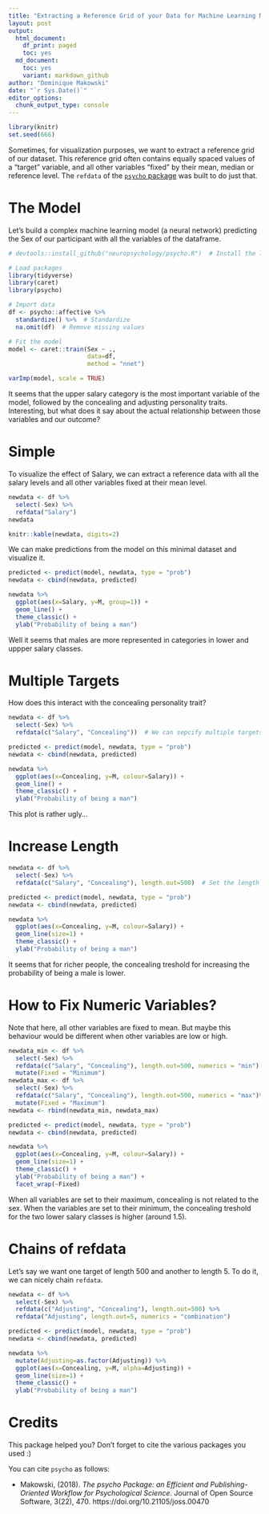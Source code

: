 ```yaml
---
title: "Extracting a Reference Grid of your Data for Machine Learning Models Visualization"
layout: post
output:
  html_document:
    df_print: paged
    toc: yes
  md_document:
    toc: yes
    variant: markdown_github
author: "Dominique Makowski"
date: "`r Sys.Date()`"
editor_options: 
  chunk_output_type: console
---
```



```r
library(knitr)
set.seed(666)
```

Sometimes, for visualization purposes, we want to extract a reference grid of our dataset. This reference grid often contains equally spaced values of a "target" variable, and all other variables "fixed" by their mean, median or reference level. The `refdata` of the [`psycho` package](https://github.com/neuropsychology/psycho.R) was built to do just that.

# The Model

Let's build a complex machine learning model (a neural network) predicting the Sex of our participant with all the variables of the dataframe.

```r
# devtools::install_github("neuropsychology/psycho.R")  # Install the latest psycho version if needed

# Load packages
library(tidyverse)
library(caret)
library(psycho)

# Import data
df <- psycho::affective %>% 
  standardize() %>%  # Standardize
  na.omit(df)  # Remove missing values

# Fit the model
model <- caret::train(Sex ~ .,
                      data=df,
                      method = "nnet")
```
```r
varImp(model, scale = TRUE)
```

It seems that the upper salary category is the most important variable of the model, followed by the concealing and adjusting personality traits. Interesting, but what does it say about the actual relationship between those variables and our outcome?


# Simple

To visualize the effect of Salary, we can extract a reference data with all the salary levels and all other variables fixed at their mean level.

```r
newdata <- df %>% 
  select(-Sex) %>% 
  refdata("Salary")
newdata
```
```r
knitr::kable(newdata, digits=2)
```

We can make predictions from the model on this minimal dataset and visualize it.

```r
predicted <- predict(model, newdata, type = "prob")
newdata <- cbind(newdata, predicted)

newdata %>% 
  ggplot(aes(x=Salary, y=M, group=1)) +
  geom_line() +
  theme_classic() +
  ylab("Probability of being a man")
```

Well it seems that males are more represented in categories in lower and uppper salary classes.

# Multiple Targets

How does this interact with the concealing personality trait?

```r
newdata <- df %>% 
  select(-Sex) %>% 
  refdata(c("Salary", "Concealing"))  # We can sepcify multiple targets

predicted <- predict(model, newdata, type = "prob")
newdata <- cbind(newdata, predicted)

newdata %>% 
  ggplot(aes(x=Concealing, y=M, colour=Salary)) +
  geom_line() +
  theme_classic() +
  ylab("Probability of being a man")

```

This plot is rather ugly...

# Increase Length

```r
newdata <- df %>% 
  select(-Sex) %>% 
  refdata(c("Salary", "Concealing"), length.out=500)  # Set the length by which to spread numeric targets

predicted <- predict(model, newdata, type = "prob")
newdata <- cbind(newdata, predicted)

newdata %>% 
  ggplot(aes(x=Concealing, y=M, colour=Salary)) +
  geom_line(size=1) +
  theme_classic() +
  ylab("Probability of being a man")
```

It seems that for richer people, the concealing treshold for increasing the probability of being a male is lower. 


# How to Fix Numeric Variables?

Note that here, all other variables are fixed to mean. But maybe this behaviour would be different when other variables are low or high.

```r
newdata_min <- df %>% 
  select(-Sex) %>% 
  refdata(c("Salary", "Concealing"), length.out=500, numerics = "min") %>%  # Set the other numeric variables to their minimum 
  mutate(Fixed = "Minimum")
newdata_max <- df %>% 
  select(-Sex) %>% 
  refdata(c("Salary", "Concealing"), length.out=500, numerics = "max")%>%  # Set the other numeric variables to their maximum 
  mutate(Fixed = "Maximum")
newdata <- rbind(newdata_min, newdata_max)

predicted <- predict(model, newdata, type = "prob")
newdata <- cbind(newdata, predicted)

newdata %>% 
  ggplot(aes(x=Concealing, y=M, colour=Salary)) +
  geom_line(size=1) +
  theme_classic() +
  ylab("Probability of being a man") +
  facet_wrap(~Fixed)
```

When all variables are set to their maximum, concealing is not related to the sex. When the variables are set to their minimum, the concealing treshold for the two lower salary classes is higher (around 1.5).


# Chains of refdata

Let's say we want one target of length 500 and another to length 5. To do it, we can nicely chain `refdata`.

```r
newdata <- df %>% 
  select(-Sex) %>% 
  refdata(c("Adjusting", "Concealing"), length.out=500) %>% 
  refdata("Adjusting", length.out=5, numerics = "combination")

predicted <- predict(model, newdata, type = "prob")
newdata <- cbind(newdata, predicted)

newdata %>% 
  mutate(Adjusting=as.factor(Adjusting)) %>% 
  ggplot(aes(x=Concealing, y=M, alpha=Adjusting)) +
  geom_line(size=1) +
  theme_classic() +
  ylab("Probability of being a man")
```


# Credits

This package helped you? Don't forget to cite the various packages you used :)

You can cite `psycho` as follows:

- Makowski, (2018). *The psycho Package: an Efficient and Publishing-Oriented Workflow for Psychological Science*. Journal of Open Source Software, 3(22), 470. https://doi.org/10.21105/joss.00470
